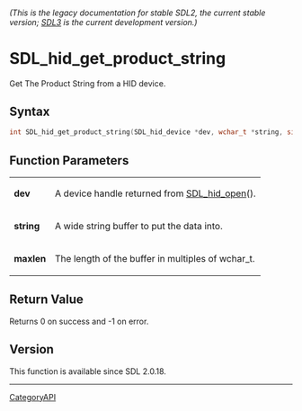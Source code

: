 ====== (This is the legacy documentation for stable SDL2, the current stable version; [https://wiki.libsdl.org/SDL3/ SDL3] is the current development version.) ======
= SDL_hid_get_product_string =

Get The Product String from a HID device.

== Syntax ==

<syntaxhighlight lang='c'>
int SDL_hid_get_product_string(SDL_hid_device *dev, wchar_t *string, size_t maxlen);
</syntaxhighlight>

== Function Parameters ==

{|
|'''dev'''
|A device handle returned from [[SDL_hid_open]]().
|-
|'''string'''
|A wide string buffer to put the data into.
|-
|'''maxlen'''
|The length of the buffer in multiples of wchar_t.
|}

== Return Value ==

Returns 0 on success and -1 on error.

== Version ==

This function is available since SDL 2.0.18.

----
[[CategoryAPI]]


